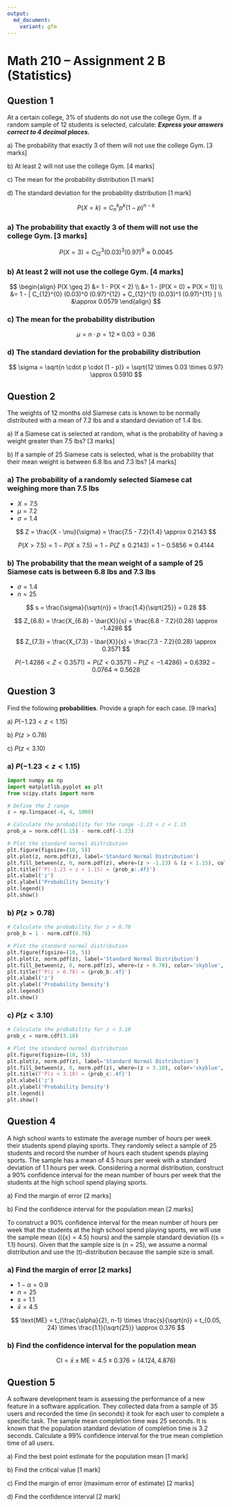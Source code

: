 ```yaml
---
output:
  md_document:
    variant: gfm
---
```


# Math 210 – Assignment 2 B (Statistics)

## Question 1

At a certain college, 3% of students do not use the college Gym. If
    a random sample of 12 students is selected, calculate: ***Express
    your answers correct to 4 decimal places.***

<!-- -->

a\) The probability that exactly 3 of them will not use the college Gym. [3 marks]

b\) At least 2 will not use the college Gym. [4 marks]

c\) The mean for the probability distribution [1 mark]

d\) The standard deviation for the probability distribution [1 mark]

<!-- -->

$$ P(X = k) = C_{n}^{k} p^k (1-p)^{n-k} $$

### a) The probability that exactly 3 of them will not use the college Gym. [3 marks]

$$ P(X = 3) = C_{12}^{3} (0.03)^3 (0.97)^9 \approx 0.0045 $$

### b) At least 2 will not use the college Gym. [4 marks]

$$
\begin{align}
P(X \geq 2) &= 1 - P(X < 2) \\
&= 1 - [P(X = 0) + P(X = 1)] \\
&= 1 - [ C_{12}^{0} (0.03)^0 (0.97)^{12} + C_{12}^{1} (0.03)^1 (0.97)^{11} ] \\
&\approx 0.0579
\end{align}
$$

### c) The mean for the probability distribution

$$ \mu = n \cdot p = 12 \times 0.03 = 0.36 $$

### d) The standard deviation for the probability distribution

$$ \sigma = \sqrt{n \cdot p \cdot (1 - p)} = \sqrt{12 \times 0.03 \times 0.97} \approx 0.5910 $$

## Question 2

The weights of 12 months old Siamese cats is known to be normally distributed with a mean of 7.2 lbs and a standard deviation of 1.4 lbs.

<!-- -->

a\) If a Siamese cat is selected at random, what is the probability of
    having a weight greater than 7.5 lbs? [3 marks]

b\) If a sample of 25 Siamese cats is selected, what is the probability
    that their mean weight is between 6.8 lbs and 7.3 lbs? [4 marks]

<!-- -->

### a) The probability of a randomly selected Siamese cat weighing more than 7.5 lbs

- $X = 7.5$
- $\mu = 7.2$
- $\sigma = 1.4$

$$ Z = \frac{X - \mu}{\sigma} = \frac{7.5 - 7.2}{1.4} \approx 0.2143 $$

$$ P(X > 7.5) = 1 - P(X \leq 7.5) = 1 - P(Z \leq 0.2143) = 1 - 0.5856 \approx 0.4144 $$

### b) The probability that the mean weight of a sample of 25 Siamese cats is between 6.8 lbs and 7.3 lbs

- $\sigma = 1.4$
- $n = 25$

$$ s = \frac{\sigma}{\sqrt{n}} = \frac{1.4}{\sqrt{25}} = 0.28 $$

$$ Z_{6.8} = \frac{X_{6.8} - \bar{X}}{s} = \frac{6.8 - 7.2}{0.28} \approx -1.4286 $$

$$ Z_{7.3} = \frac{X_{7.3} - \bar{X}}{s} = \frac{7.3 - 7.2}{0.28} \approx 0.3571 $$

$$ P(-1.4286 < Z < 0.3571) = P(Z < 0.3571) - P(Z < -1.4286) = 0.6392 - 0.0764 \approx 0.5628 $$

## Question 3

Find the following **probabilities**. Provide a graph for each case. [9 marks]

<!-- -->

a\) *P*(−1.23 \< *z* \< 1.15)

b\) *P*(*z* \> 0.78)

c\) *P*(*z* \< 3.10)

<!-- -->

### a) *P*(−1.23 \< *z* \< 1.15)

```python
import numpy as np
import matplotlib.pyplot as plt
from scipy.stats import norm

# Define the Z range
z = np.linspace(-4, 4, 1000)

# Calculate the probability for the range -1.23 < z < 1.15
prob_a = norm.cdf(1.15) - norm.cdf(-1.23)

# Plot the standard normal distribution
plt.figure(figsize=(10, 5))
plt.plot(z, norm.pdf(z), label='Standard Normal Distribution')
plt.fill_between(z, 0, norm.pdf(z), where=(z > -1.23) & (z < 1.15), color='skyblue', alpha=0.5)
plt.title(f'P(-1.23 < z < 1.15) = {prob_a:.4f}')
plt.xlabel('z')
plt.ylabel('Probability Density')
plt.legend()
plt.show()
```

### b) *P*(*z* \> 0.78)

```python
# Calculate the probability for z > 0.78
prob_b = 1 - norm.cdf(0.78)

# Plot the standard normal distribution
plt.figure(figsize=(10, 5))
plt.plot(z, norm.pdf(z), label='Standard Normal Distribution')
plt.fill_between(z, 0, norm.pdf(z), where=(z > 0.78), color='skyblue', alpha=0.5)
plt.title(f'P(z > 0.78) = {prob_b:.4f}')
plt.xlabel('z')
plt.ylabel('Probability Density')
plt.legend()
plt.show()
```

### c) *P*(*z* \< 3.10)

```python
# Calculate the probability for z < 3.10
prob_c = norm.cdf(3.10)

# Plot the standard normal distribution
plt.figure(figsize=(10, 5))
plt.plot(z, norm.pdf(z), label='Standard Normal Distribution')
plt.fill_between(z, 0, norm.pdf(z), where=(z < 3.10), color='skyblue', alpha=0.5)
plt.title(f'P(z < 3.10) = {prob_c:.4f}')
plt.xlabel('z')
plt.ylabel('Probability Density')
plt.legend()
plt.show()
```

## Question 4

A high school wants to estimate the average number of hours per week
their students spend playing sports. They randomly select a sample
of 25 students and record the number of hours each student spends
playing sports. The sample has a mean of 4.5 hours per week with a
standard deviation of 1.1 hours per week. Considering a normal
distribution, construct a 90% confidence interval for the mean
number of hours per week that the students at the high school spend
playing sports.

<!-- -->

a\) Find the margin of error [2 marks]

b\) Find the confidence interval for the population mean [2 marks]

<!-- -->

To construct a 90% confidence interval for the mean number of hours per week that the students at the high school spend playing sports, we will use the sample mean (\(\bar{x} = 4.5\) hours) and the sample standard deviation (\(s = 1.1\) hours). Given that the sample size is \(n = 25\), we assume a normal distribution and use the \(t\)-distribution because the sample size is small.

### a) Find the margin of error [2 marks]

- $1 - \alpha = 0.9$
- $n = 25$
- $s = 1.1$
- $\bar{x} = 4.5$

$$ \text{ME} = t_{\frac{\alpha}{2}, n-1} \times \frac{s}{\sqrt{n}} = t_{0.05, 24} \times \frac{1.1}{\sqrt{25}} \approx 0.376 $$

### b) Find the confidence interval for the population mean

$$ \text{CI} = \bar{x} \pm \text{ME} = 4.5 \pm 0.376 = (4.124, 4.876) $$

## Question 5

A software development team is assessing the performance of a new
feature in a software application. They collected data from a sample
of 35 users and recorded the time (in seconds) it took for each user
to complete a specific task. The sample mean completion time was 25
seconds. It is known that the population standard deviation of
completion time is 3.2 seconds. Calculate a 99% confidence interval
for the true mean completion time of all users.

a\) Find the best point estimate for the population mean [1 mark]

b\) Find the critical value [1 mark]

c\) Find the margin of error (maximum error of estimate) [2 marks]

d\) Find the confidence interval [2 mark]
